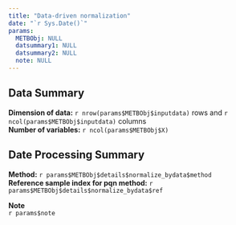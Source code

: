 ```yaml
---
title: "Data-driven normalization"
date: "`r Sys.Date()`"
params:
  METBObj: NULL
  datsummary1: NULL
  datsummary2: NULL
  note: NULL
---
```

Data Summary
---------------
**Dimension of data:** `r nrow(params$METBObj$inputdata)` rows and `r ncol(params$METBObj$inputdata)` columns\
**Number of variables:** `r ncol(params$METBObj$X)`

Date Processing Summary
---------------
**Method:** `r params$METBObj$details$normalize_bydata$method`\
**Reference sample index for pqn method:** `r params$METBObj$details$normalize_bydata$ref`

**Note**\
`r params$note`

